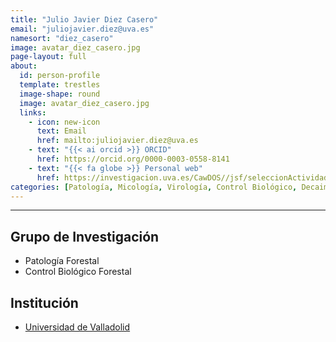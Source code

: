```yaml
---
title: "Julio Javier Diez Casero"
email: "juliojavier.diez@uva.es"  
namesort: "diez_casero"
image: avatar_diez_casero.jpg
page-layout: full
about: 
  id: person-profile
  template: trestles
  image-shape: round
  image: avatar_diez_casero.jpg
  links:
    - icon: new-icon
      text: Email
      href: mailto:juliojavier.diez@uva.es
    - text: "{{< ai orcid >}} ORCID"
      href: https://orcid.org/0000-0003-0558-8141
    - text: "{{< fa globe >}} Personal web"
      href: https://investigacion.uva.es/CawDOS//jsf/seleccionActividades/seleccionActividades.jsf?id=b7574af43e9e6f09&idioma=es&tipo=activ,&elmeucv=N
categories: [Patología, Micología, Virología, Control Biológico, Decaimientos]
---
```

 
<hr>

:::{#person-profile}

## Grupo de Investigación
- Patología Forestal
- Control Biológico Forestal

## Institución
- [Universidad de Valladolid](https://www.uva.es/)

:::

